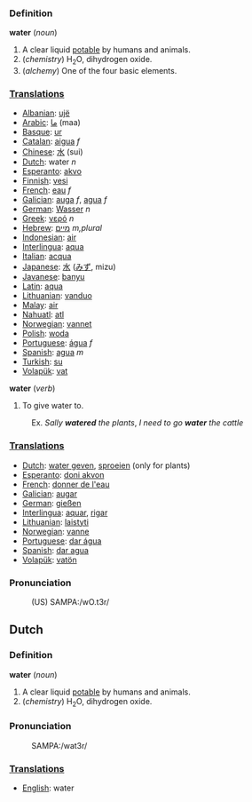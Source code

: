 ===Definition===

'''water''' (''noun'')
# A clear liquid [[potable]] by humans and animals.
# (''chemistry'') H<sub>2</sub>O, dihydrogen oxide.
# (''alchemy'') One of the four basic elements.

===[[Translation]]s===
*[[Albanian]]: [[ujë]]
*[[Arabic]]: [[ما]] (maa)
*[[Basque]]: [[ur]]
*[[Catalan]]: [[aigua]] ''f''
*[[Chinese]]: [[水]] (sui)
*[[Dutch]]: water ''n''
*[[Esperanto]]: [[akvo]] 
*[[Finnish]]: [[vesi]]
*[[French]]: [[eau]] ''f''
*[[Galician]]: [[auga]] ''f'', [[agua]] ''f''
*[[German]]: [[Wasser]] ''n''
*[[Greek]]: [[νερό]] ''n''
*[[Hebrew]]: [[מיים]] ''m,plural'' 
*[[Indonesian]]: [[air]]
*[[Interlingua]]: [[aqua]]
*[[Italian]]: [[acqua]]
*[[Japanese]]: [[水]] ([[みず]], mizu)
*[[Javanese]]: [[banyu]]
*[[Latin]]: [[aqua]]
*[[Lithuanian]]: [[vanduo]] 
*[[Malay]]: [[air]]
*[[Nahuatl]]: [[atl]]
*[[Norwegian]]: [[vannet]]
*[[Polish]]: [[woda]]
*[[Portuguese]]: [[água]] ''f''
*[[Spanish]]: [[agua]] ''m''
*[[Turkish]]: [[su]]
*[[Volapük]]: [[vat]]

'''water''' (''verb'')
# To give water to.
:Ex. ''Sally '''watered''' the plants'', ''I need to go '''water''' the cattle''

===[[Translation]]s===
*[[Dutch]]: [[water geven]], [[sproeien]] (only for plants)
*[[Esperanto]]: [[doni akvon]]
*[[French]]: [[donner de l'eau]]
*[[Galician]]: [[augar]]
*[[German]]: [[gießen]]
*[[Interlingua]]: [[aquar]], [[rigar]]
*[[Lithuanian]]: [[laistyti]]
*[[Norwegian]]: [[vanne]]
*[[Portuguese]]: [[dar água]]
*[[Spanish]]: [[dar agua]]
*[[Volapük]]: [[vatön]]

===Pronunciation===
:(US) SAMPA:/wO.t3r/

==Dutch==

===Definition===

'''water''' (''noun'')
# A clear liquid [[potable]] by humans and animals.
# (''chemistry'') H<sub>2</sub>O, dihydrogen oxide.

===Pronunciation===
: SAMPA:/wat3r/

===[[Translation]]s===
*[[English]]: water